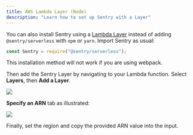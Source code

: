 ```yaml
---
title: AWS Lambda Layer (Node)
description: "Learn how to set up Sentry with a Layer"
---
```


You can also install Sentry using a [Lambda Layer](https://docs.aws.amazon.com/lambda/latest/dg/configuration-layers.html) instead of adding `@sentry/serverless` with `npm` or `yarn`. Import Sentry as usual:

```javascript
const Sentry = require("@sentry/serverless");
```

<Note>

This installation method will not work if you are using webpack.

</Note>

Then add the Sentry Layer by navigating to your Lambda function. Select **Layers**, then **Add a Layer**.

![](/platforms/node/guides/aws-lambda/layer/lambda_view.png)

**Specify an ARN** tab as illustrated:

![](/platforms/node/guides/aws-lambda/layer/add_layer.png)

Finally, set the region and copy the provided ARN value into the input.

<LambdaLayerDetail canonical="aws-layer:node" />
